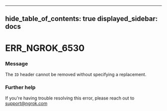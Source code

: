 

---
hide_table_of_contents: true
displayed_sidebar: docs
---


# ERR_NGROK_6530

### Message
The `ID` header cannot be removed without specifying a replacement.

<ErrorDetails error="err_ngrok_6530" />



### Further help
If you're having trouble resolving this error, please reach out to [support@ngrok.com](mailto:support@ngrok.com?subject=Help%20with%20ERR_NGROK_6530)

